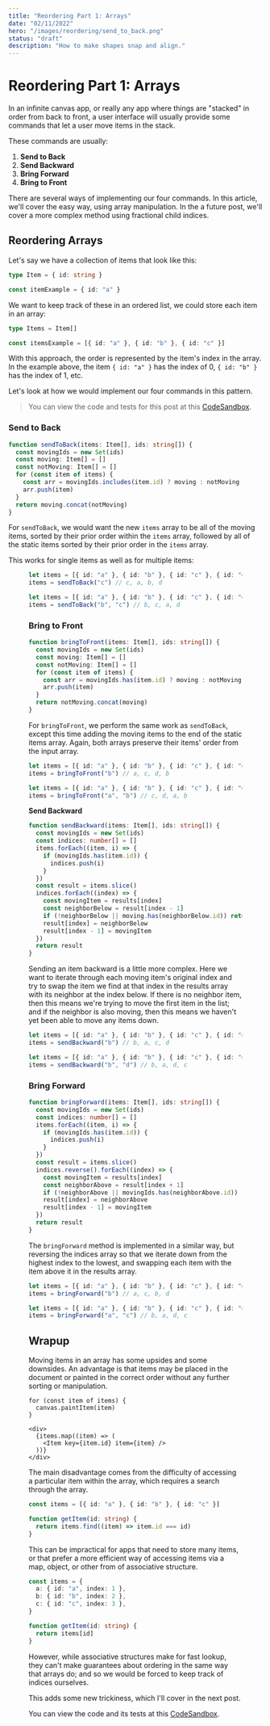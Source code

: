 ```yaml
---
title: "Reordering Part 1: Arrays"
date: "02/11/2022"
hero: "/images/reordering/send_to_back.png"
status: "draft"
description: "How to make shapes snap and align."
---
```


# Reordering Part 1: Arrays

In an infinite canvas app, or really any app where things are "stacked" in order from back to front, a user interface will usually provide some commands that let a user move items in the stack.

These commands are usually:

1. **Send to Back**
2. **Send Backward**
3. **Bring Forward**
4. **Bring to Front**

There are several ways of implementing our four commands. In this article, we'll cover the easy way, using array manipulation. In the a future post, we'll cover a more complex method using fractional child indices.

## Reordering Arrays

Let's say we have a collection of items that look like this:

```ts
type Item = { id: string }

const itemExample = { id: "a" }
```

We want to keep track of these in an ordered list, we could store each item in an array:

```ts
type Items = Item[]

const itemsExample = [{ id: "a" }, { id: "b" }, { id: "c" }]
```

With this approach, the order is represented by the item's index in the array. In the example above, the item `{ id: "a" }` has the index of 0, `{ id: "b" }` has the index of 1, etc.

Let's look at how we would implement our four commands in this pattern.

> You can view the code and tests for this post at this [CodeSandbox](https://codesandbox.io/s/silly-proskuriakova-clnlk?file=/src/array-ordering.test.ts).

### Send to Back

```ts
function sendToBack(items: Item[], ids: string[]) {
  const movingIds = new Set(ids)
  const moving: Item[] = []
  const notMoving: Item[] = []
  for (const item of items) {
    const arr = movingIds.includes(item.id) ? moving : notMoving
    arr.push(item)
  }
  return moving.concat(notMoving)
}
```

For `sendToBack`, we would want the new `items` array to be all of the moving items, sorted by their prior order within the `items` array, followed by all of the static items sorted by their prior order in the `items` array.

This works for single items as well as for multiple items:

<Figure
  src="/images/reordering/send_to_back.png"
  alt="A diagram showing the result of moving c to back in items a, b, c, d"
  isVideo
/>

```ts
let items = [{ id: "a" }, { id: "b" }, { id: "c" }, { id: "d" }]
items = sendToBack("c") // c, a, b, d
```

```ts
let items = [{ id: "a" }, { id: "b" }, { id: "c" }, { id: "d" }]
items = sendToBack("b", "c") // b, c, a, d
```

### Bring to Front

```ts
function bringToFront(items: Item[], ids: string[]) {
  const movingIds = new Set(ids)
  const moving: Item[] = []
  const notMoving: Item[] = []
  for (const item of items) {
    const arr = movingIds.has(item.id) ? moving : notMoving
    arr.push(item)
  }
  return notMoving.concat(moving)
}
```

For `bringToFront`, we perform the same work as `sendToBack`, except this time adding the moving items to the end of the static items array. Again, both arrays preserve their items' order from the input array.

```ts
let items = [{ id: "a" }, { id: "b" }, { id: "c" }, { id: "d" }]
items = bringToFront("b") // a, c, d, b
```

```ts
let items = [{ id: "a" }, { id: "b" }, { id: "c" }, { id: "d" }]
items = bringToFront("a", "b") // c, d, a, b
```

**Send Backward**

```ts
function sendBackward(items: Item[], ids: string[]) {
  const movingIds = new Set(ids)
  const indices: number[] = []
  items.forEach((item, i) => {
    if (movingIds.has(item.id)) {
      indices.push(i)
    }
  })
  const result = items.slice()
  indices.forEach((index) => {
    const movingItem = results[index]
    const neighborBelow = result[index - 1]
    if (!neighborBelow || moving.has(neighborBelow.id)) return
    result[index] = neighborBelow
    result[index - 1] = movingItem
  })
  return result
}
```

Sending an item backward is a little more complex. Here we want to iterate through each moving item's original index and try to swap the item we find at that index in the results array with its neighbor at the index below. If there is no neighbor item, then this means we're trying to move the first item in the list; and if the neighbor is also moving, then this means we haven't yet been able to move any items down.

```ts
let items = [{ id: "a" }, { id: "b" }, { id: "c" }, { id: "d" }]
items = sendBackward("b") // b, a, c, d
```

```ts
let items = [{ id: "a" }, { id: "b" }, { id: "c" }, { id: "d" }]
items = sendBackward("b", "d") // b, a, d, c
```

### Bring Forward

```ts
function bringForward(items: Item[], ids: string[]) {
  const movingIds = new Set(ids)
  const indices: number[] = []
  items.forEach((item, i) => {
    if (movingIds.has(item.id)) {
      indices.push(i)
    }
  })
  const result = items.slice()
  indices.reverse().forEach((index) => {
    const movingItem = results[index]
    const neighborAbove = result[index + 1]
    if (!neighborAbove || movingIds.has(neighborAbove.id)) return
    result[index] = neighborAbove
    result[index - 1] = movingItem
  })
  return result
}
```

The `bringForward` method is implemented in a similar way, but reversing the indices array so that we iterate down from the highest index to the lowest, and swapping each item with the item above it in the results array.

```ts
let items = [{ id: "a" }, { id: "b" }, { id: "c" }, { id: "d" }]
items = bringForward("b") // a, c, b, d
```

```ts
let items = [{ id: "a" }, { id: "b" }, { id: "c" }, { id: "d" }]
items = bringForward("a", "c") // b, a, d, c
```

## Wrapup

Moving items in an array has some upsides and some downsides. An advantage is that items may be placed in the document or painted in the correct order without any further sorting or manipulation.

```tsx
for (const item of items) {
  canvas.paintItem(item)
}
```

```tsx
<div>
  {items.map((item) => (
    <Item key={item.id} item={item} />
  ))}
</div>
```

The main disadvantage comes from the difficulty of accessing a particular item within the array, which requires a search through the array.

```ts
const items = [{ id: "a" }, { id: "b" }, { id: "c" }]

function getItem(id: string) {
  return items.find((item) => item.id === id)
}
```

This can be impractical for apps that need to store many items, or that prefer a more efficient way of accessing items via a map, object, or other from of associative structure.

```ts
const items = {
  a: { id: "a", index: 1 },
  b: { id: "b", index: 2 },
  c: { id: "c", index: 3 },
}

function getItem(id: string) {
  return items[id]
}
```

However, while associative structures make for fast lookup, they can't make guarantees about ordering in the same way that arrays do; and so we would be forced to keep track of indices ourselves.

This adds some new trickiness, which I'll cover in the next post.

You can view the code and its tests at this [CodeSandbox](https://codesandbox.io/s/silly-proskuriakova-clnlk?file=/src/array-ordering.test.ts).
